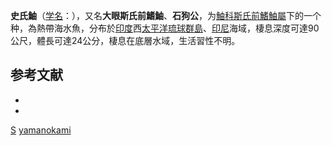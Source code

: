 {{Speciesbox
| taxon = Snyderina yamanokami
| binomial_authority = [[Jordan|Jordan]] & [[Starks|Starks]], 1901
| image = YamahimeK.jpg
| image_caption = 史氏鮋
| image_width = 240 px
| status = NE
| status_system = IUCN3.1
}}

'''史氏鮋'''（[[学名|学名]]：{{lang|la|'''''Snyderina yamanokami'''''}}），又名'''大眼斯氏前鰭鮋'''、'''石狗公'''，为[[鮋科|鮋科]][[斯氏前鰭鮋屬|斯氏前鰭鮋屬]]下的一个种，為熱帶海水魚，分布於[[印度|印度]]西[[太平洋|太平洋]][[琉球群島|琉球群島]]、[[印尼|印尼]]海域，棲息深度可達90公尺，體長可達24公分，棲息在底層水域，生活習性不明。

==参考文献==
*{{FishBase_species|genus=Snyderina|species=yamanokami|year=2014|month=6}}
* {{TaiBNET| zh=史氏鮋 | id=382894 | binomial=Snyderina yamanokami | authority=Jordan & Starks, 1901 | var= | accessdate=2013-01-24}}

{{鮋形目小作品}}
{{Taxonbar}}
[[Category:1901年描述的鱼类|S]]
[[Category:斯氏前鰭鮋屬|yamanokami]]